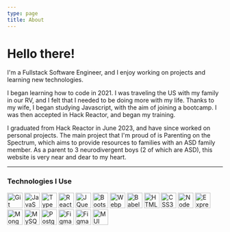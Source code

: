 ```yaml
---
type: page
title: About
---
```



# Hello there!

I'm a Fullstack Software Engineer, and I enjoy working on projects and learning new technologies.

I began learning how to code in 2021. I was traveling the US with my family in our RV, and I felt that I needed to be doing more with my life.
Thanks to my wife, I began studying Javascript, with the aim of joining a bootcamp. I was then accepted in Hack Reactor, and began my training.

I graduated from Hack Reactor in June 2023, and have since worked on personal projects.
The main project that I'm proud of is Parenting on the Spectrum, which aims to provide
resources to families with an ASD family member. As a parent to 3 neurodivergent boys (2 of which are ASD),
this website is very near and dear to my heart.


---

<h3>Technologies I Use</h3>
<div style={{display:"flex", flexWrap: "wrap"}}>
<a href="https://git-scm.com/" target="_blank" rel="noreferrer"><img src="https://raw.githubusercontent.com/danielcranney/readme-generator/main/public/icons/skills/git-colored.svg" width="36" height="36" alt="Git" style={{marginRight: "50px"}}/></a>
<a href="https://developer.mozilla.org/en-US/docs/Web/JavaScript" target="_blank" rel="noreferrer"><img src="https://raw.githubusercontent.com/danielcranney/readme-generator/main/public/icons/skills/javascript-colored.svg" width="36" height="36" alt="JavaScript" style={{marginRight: "50px"}}/></a>
<a href="https://www.typescriptlang.org/" target="_blank" rel="noreferrer"><img src="https://raw.githubusercontent.com/danielcranney/readme-generator/main/public/icons/skills/typescript-colored.svg" width="36" height="36" alt="TypeScript" style={{marginRight: "50px"}}/></a>
<a href="https://reactjs.org/" target="_blank" rel="noreferrer"><img src="https://raw.githubusercontent.com/danielcranney/readme-generator/main/public/icons/skills/react-colored.svg" width="36" height="36" alt="React" style={{marginRight: "50px"}}/></a>
<a href="https://jquery.com/" target="_blank" rel="noreferrer"><img src="https://raw.githubusercontent.com/danielcranney/readme-generator/main/public/icons/skills/jquery-colored.svg" width="36" height="36" alt="JQuery" style={{marginRight: "50px"}}/></a>
<a href="https://getbootstrap.com/" target="_blank" rel="noreferrer"><img src="https://raw.githubusercontent.com/danielcranney/readme-generator/main/public/icons/skills/bootstrap-colored.svg" width="36" height="36" alt="Bootstrap" style={{marginRight: "50px"}}/></a>
<a href="https://webpack.js.org/" target="_blank" rel="noreferrer"><img src="https://raw.githubusercontent.com/danielcranney/readme-generator/main/public/icons/skills/webpack-colored.svg" width="36" height="36" alt="Webpack" style={{marginRight: "50px"}}/></a>
<a href="https://babeljs.io/" target="_blank" rel="noreferrer"><img src="https://raw.githubusercontent.com/danielcranney/readme-generator/main/public/icons/skills/babel.svg" width="36" height="36" alt="Babel" style={{marginRight: "50px"}}/></a>
<a href="https://developer.mozilla.org/en-US/docs/Glossary/HTML5" target="_blank" rel="noreferrer"><img src="https://raw.githubusercontent.com/danielcranney/readme-generator/main/public/icons/skills/html5-colored.svg" width="36" height="36" alt="HTML5"style={{marginRight: "50px"}} /></a>
<a href="https://www.w3.org/TR/CSS/#css" target="_blank" rel="noreferrer"><img src="https://raw.githubusercontent.com/danielcranney/readme-generator/main/public/icons/skills/css3-colored.svg" width="36" height="36" alt="CSS3" style={{marginRight: "50px"}}/></a>
<a href="https://nodejs.org/en/" target="_blank" rel="noreferrer"><img src="https://raw.githubusercontent.com/danielcranney/readme-generator/main/public/icons/skills/nodejs-colored.svg" width="36" height="36" alt="NodeJS" style={{marginRight: "50px"}}/></a>
<a href="https://expressjs.com/" target="_blank" rel="noreferrer"><img src="https://raw.githubusercontent.com/danielcranney/readme-generator/main/public/icons/skills/express.svg" width="36" height="36" alt="Express" style={{marginRight: "50px"}}/></a>
<a href="https://www.mongodb.com/" target="_blank" rel="noreferrer"><img src="https://raw.githubusercontent.com/danielcranney/readme-generator/main/public/icons/skills/mongodb-colored.svg" width="36" height="36" alt="MongoDB" style={{marginRight: "50px"}}/></a>
<a href="https://www.mysql.com/" target="_blank" rel="noreferrer"><img src="https://raw.githubusercontent.com/danielcranney/readme-generator/main/public/icons/skills/mysql-colored.svg" width="36" height="36" alt="MySQL" style={{marginRight: "50px"}}/></a>
<a href="https://www.postgresql.org/" target="_blank" rel="noreferrer"><img src="https://raw.githubusercontent.com/danielcranney/readme-generator/main/public/icons/skills/postgresql-colored.svg" width="36" height="36" alt="PostgreSQL" style={{marginRight: "50px"}}/></a>
<a href="https://www.figma.com/" target="_blank" rel="noreferrer"><img src="https://raw.githubusercontent.com/danielcranney/readme-generator/main/public/icons/skills/figma-colored.svg" width="36" height="36" alt="Figma" style={{marginRight: "50px"}}/></a>
<a href="https://www.python.org/" target="_blank" rel="noreferrer"><img src="https://raw.githubusercontent.com/danielcranney/readme-generator/main/public/icons/skills/python-colored.svg" width="36" height="36" alt="Figma" style={{marginRight: "50px"}}/></a>
<a href="https://mui.com/" target="_blank" rel="noreferrer"><img src="https://raw.githubusercontent.com/danielcranney/readme-generator/main/public/icons/skills/materialui.svg" width="36" height="36" alt="MUI" /></a>
</div>